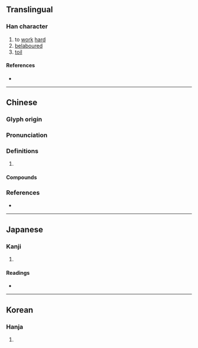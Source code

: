 {{character info/new}}
{{also|勚}}
==Translingual==

===Han character===
{{Han char|rn=19|rad=力|as=12|sn=14|four=44827|canj=PCKS|ids=⿰貰力}}

# to [[work]] [[hard]]
# [[belabour]]ed
# [[toil]]

====References====
* {{Han ref|kx=0149.180|dkj=02441|dj=0337.110|hdz=10380.020|uh=52E9|ud=21225|bh=E143|bd=57667}}

----

==Chinese==
{{zh-forms|s=勚}}

===Glyph origin===
{{Han etym}}

===Pronunciation===
{{zh-pron
|m=yì
|c=jai6,ji6
|mc=y
|oc=y
|cat=
}}

===Definitions===
{{zh-hanzi}}

# {{rfdef|zh}}

====Compounds====
{{zh-der|疲勩}}

===References===
* {{R:yue:Hanzi}}

----

==Japanese==

===Kanji===
{{ja-kanji|grade=|rs=力12}}

# {{defn|lang=ja|sort=力12}}

====Readings====
* {{ja-readings|on=[[えい]] (ei), [[い]] (i), [[し]] (shi)|kun=[[いたつき]] (itatsuki), [[つかれる]] (tsukareru)}}

----

==Korean==

===Hanja===
{{ko-hanja|hangeul=[[예]], [[이]]|rv=ye, i|mr=ye, i}}

# {{defn|lang=ko|sort=力12}}